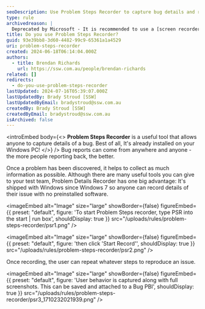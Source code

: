 ```yaml
---
seoDescription: Use Problem Steps Recorder to capture bug details and reproduce issues on your Windows PC with ease.
type: rule
archivedreason: |
  Deprecated by Microsoft - It is recommended to use a [screen recorder instead](https://ssw.com.au/rules/recording-screen). See [the deprecation info](https://prod.support.services.microsoft.com/en-us/windows/steps-recorder-deprecation-a64888d7-8482-4965-8ce3-25fb004e975f).
title: Do you use Problem Steps Recorder?
guid: 93e39bb8-3d60-4482-99c9-65361a1a4529
uri: problem-steps-recorder
created: 2024-06-18T06:14:04.000Z
authors:
  - title: Brendan Richards
    url: https://ssw.com.au/people/brendan-richards
related: []
redirects:
  - do-you-use-problem-steps-recorder
lastUpdated: 2024-07-16T05:39:07.000Z
lastUpdatedBy: Brady Stroud [SSW]
lastUpdatedByEmail: bradystroud@ssw.com.au
createdBy: Brady Stroud [SSW]
createdByEmail: bradystroud@ssw.com.au
isArchived: false
---
```


<introEmbed
  body={<>
**Problem Steps Recorder** is a useful tool that allows anyone to capture details of a bug. Best of all, It's already installed on your Windows PC!
  </>}
/>
Bug reports can come from anywhere and anyone - the more people reporting back, the better.

Once a problem has been discovered, it helps to collect as much information as possible. Although there are many useful tools you can give to your test team, Problem Details Recorder has one big advantage: It's shipped with Windows since Windows 7 so anyone can record details of their issue with no preinstalled software.


<imageEmbed
  alt="Image"
  size="large"
  showBorder={false}
  figureEmbed={{
    preset: "default",
    figure: 'To start Problem Steps recorder, type PSR into the start | run box',
    shouldDisplay: true
  }}
  src="/uploads/rules/problem-steps-recorder/psr1.png"
/>


<imageEmbed
  alt="Image"
  size="large"
  showBorder={false}
  figureEmbed={{
    preset: "default",
    figure: 'then click \'Start Record\'',
    shouldDisplay: true
  }}
  src="/uploads/rules/problem-steps-recorder/psr2.png"
/>

Once recording, the user can repeat whatever steps to reproduce an issue.


<imageEmbed
  alt="Image"
  size="large"
  showBorder={false}
  figureEmbed={{
    preset: "default",
    figure: 'User behavior is captured along with full screenshots. This can be saved and attached to a Bug PBI',
    shouldDisplay: true
  }}
  src="/uploads/rules/problem-steps-recorder/psr3_1710232021939.png"
/>
